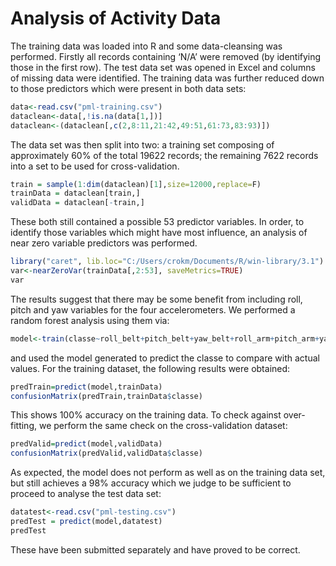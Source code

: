 Analysis of Activity Data
=========================

The training data was loaded into R and some data-cleansing was performed. Firstly all records containing 'N/A' were removed (by identifying those in the first row). The test data set was opened in Excel and columns of missing data were identified. The training data was further reduced down to those predictors which were present in both data sets:
```r
data<-read.csv("pml-training.csv")
dataclean<-data[,!is.na(data[1,])]
dataclean<-(dataclean[,c(2,8:11,21:42,49:51,61:73,83:93)])
```


The data set was then split into two: a training set composing of approximately 60% of the total 19622 records; the remaining 7622 records into a set to be used for cross-validation.

```r
train = sample(1:dim(dataclean)[1],size=12000,replace=F)
trainData = dataclean[train,]
validData = dataclean[-train,]
```

These both still contained a possible 53 predictor variables. In order, to identify those variables which might have most influence, an analysis of near zero variable predictors was performed.

```r
library("caret", lib.loc="C:/Users/crokm/Documents/R/win-library/3.1")
var<-nearZeroVar(trainData[,2:53], saveMetrics=TRUE)
var
```

The results suggest that there may be some benefit from including roll, pitch and yaw variables for the four accelerometers. We performed a random forest analysis using them via:

```r
model<-train(classe~roll_belt+pitch_belt+yaw_belt+roll_arm+pitch_arm+yaw_arm+roll_dumbbell+pitch_dumbbell+yaw_dumbbell+roll_forearm+pitch_forearm+yaw_forearm, method="rf", data=trainData)
```
and used the model generated to predict the classe to compare with actual values. For the training dataset, the following results were obtained:

```r
predTrain=predict(model,trainData)
confusionMatrix(predTrain,trainData$classe)
```

This shows 100% accuracy on the training data. To check against over-fitting, we perform the same check on the cross-validation dataset:

```r
predValid=predict(model,validData)
confusionMatrix(predValid,validData$classe)
```

As expected, the model does not perform as well as on the training data set, but still achieves a 98% accuracy which we judge to be sufficient to proceed to analyse the test data set:

```r
datatest<-read.csv("pml-testing.csv")
predTest = predict(model,datatest)
predTest
```

These have been submitted separately and have proved to be correct.




